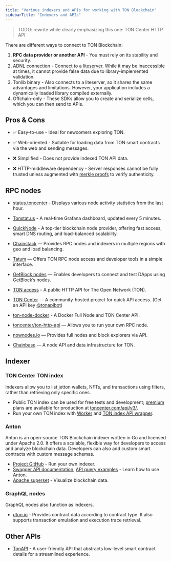 ```yaml
---
title: "Various indexers and APIs for working with TON Blockchain"
sidebarTitle: "Indexers and APIs"
---
```



> TODO: rewrite while clearly emphasizing this one: TON Center HTTP API

There are different ways to connect to TON Blockchain:

1. **RPC data provider or another API** - You must rely on its stability and security.
2. ADNL connection - Connect to a [liteserver](/guidelines/nodes/running-nodes/liteserver-node). While it may be inaccessible at times, it cannot provide false data due to library-implemented validation.
3. Tonlib binary - Also connects to a liteserver, so it shares the same advantages and limitations. However, your application includes a dynamically loaded library compiled externally.
4. Offchain-only - These SDKs allow you to create and serialize cells, which you can then send to APIs.

## Pros & Cons

- ✅ Easy-to-use - Ideal for newcomers exploring TON.

- ✅ Web-oriented - Suitable for loading data from TON smart contracts via the web and sending messages.

- ❌ Simplified - Does not provide indexed TON API data.

- ❌ HTTP-middleware dependency - Server responses cannot be fully trusted unless augmented with [merkle proofs](/documentation/data-formats/tlb/proofs) to verify authenticity.

## RPC nodes

<Aside type="tip">

- [status.toncenter](https://status.toncenter.com/) - Displays various node activity statistics from the last hour.

- [Tonstat.us](https://tonstat.us/) - A real-time Grafana dashboard, updated every 5 minutes.

</Aside>

- [QuickNode](https://www.quicknode.com/chains/ton?utm_source=ton-docs) - A top-tier blockchain node provider, offering fast access, smart DNS routing, and load-balanced scalability.

- [Chainstack](https://chainstack.com/build-better-with-ton/) — Provides RPC nodes and indexers in multiple regions with geo and load balancing.

- [Tatum](https://docs.tatum.io/reference/rpc-ton) — Offers TON RPC node access and developer tools in a simple interface.

- [GetBlock nodes](https://getblock.io/nodes/ton/) — Enables developers to connect and test DApps using GetBlock’s nodes.

- [TON access](https://www.orbs.com/ton-access/) - A public HTTP API for The Open Network (TON).

- [TON Center](https://toncenter.com/api/v2/) — A community-hosted project for quick API access. (Get an API key [@tonapibot](https://t.me/tonapibot))

- [ton-node-docker](https://github.com/fmira21/ton-node-docker) - A Docker Full Node and TON Center API.

- [toncenter/ton-http-api](https://github.com/toncenter/ton-http-api) — Allows you to run your own RPC node.

- [nownodes.io](https://nownodes.io/nodes) — Provides full nodes and block explorers via API.

- [Chainbase](https://chainbase.com/chainNetwork/TON) — A node API and data infrastructure for TON.

## Indexer

### TON Center TON index

Indexers allow you to list jetton wallets, NFTs, and transactions using filters, rather than retrieving only specific ones.

- Public TON index can be used for free tests and development; [premium](https://t.me/tonapibot) plans are available for production at [toncenter.com/api/v3/](https://toncenter.com/api/v3/).
- Run your own TON index with [Worker](https://github.com/toncenter/ton-index-worker/tree/36134e7376986c5517ee65e6a1ddd54b1c76cdba) and [TON index API wrapper](https://github.com/toncenter/ton-indexer).

### Anton

Anton is an open-source TON Blockchain indexer written in Go and licensed under Apache 2.0. It offers a scalable, flexible way for developers to access and analyze blockchain data. Developers can also add custom smart contracts with custom message schemas.

- [Project GitHub](https://github.com/tonindexer/anton) - Run your own indexer.
- [Swagger API documentation](https://github.com/tonindexer/anton), [API query examples](https://github.com/tonindexer/anton/blob/main/docs/API.md) - Learn how to use Anton.
- [Apache superset](https://github.com/tonindexer/anton) - Visualize blockchain data.

### GraphQL nodes

GraphQL nodes also function as indexers.

- [dton.io](https://dton.io/graphql) - Provides contract data according to contract type. It also supports transaction emulation and execution trace retrieval.

## Other APIs

- [TonAPI](https://docs.tonconsole.com/tonapi) - A user-friendly API that abstracts low-level smart contract details for a streamlined experience.
